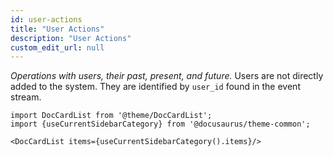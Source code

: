 ```yaml
---
id: user-actions
title: "User Actions"
description: "User Actions"
custom_edit_url: null
---
```




_Operations with users, their past, present, and future._
            Users are not directly added to the system. They are identified by `user_id` 
            found in the event stream. 
        



```mdx-code-block
import DocCardList from '@theme/DocCardList';
import {useCurrentSidebarCategory} from '@docusaurus/theme-common';

<DocCardList items={useCurrentSidebarCategory().items}/>
```
      